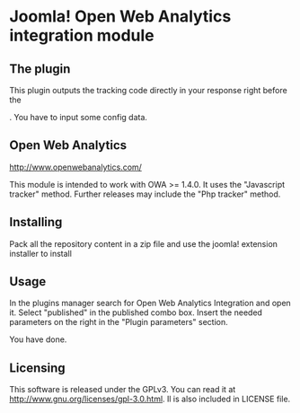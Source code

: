 = Joomla! Open Web Analytics integration module =

== The plugin ==

This plugin outputs the tracking code directly in your response right before the </body>. You have to input some config data.

== Open Web Analytics ==

http://www.openwebanalytics.com/

This module is intended to work with OWA >= 1.4.0. It uses the "Javascript tracker" method. Further releases may include the "Php tracker" method.

== Installing ==

Pack all the repository content in a zip file and use the joomla! extension installer to install

== Usage == 

In the plugins manager search for Open Web Analytics Integration and open it. Select "published" in the published combo box. Insert the needed parameters on the right in the "Plugin parameters" section.

You have done.

== Licensing ==

This software is released under the GPLv3. You can read it at http://www.gnu.org/licenses/gpl-3.0.html. Il is also included in LICENSE file.
